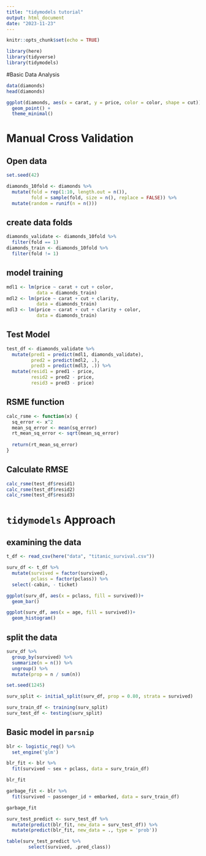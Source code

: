 ```yaml
---
title: "tidymodels tutorial"
output: html_document
date: "2023-11-23"
---
```


```r
knitr::opts_chunk$set(echo = TRUE)

library(here)
library(tidyverse)
library(tidymodels)
```

#Basic Data Analysis

```r
data(diamonds)
head(diamonds)

ggplot(diamonds, aes(x = carat, y = price, color = color, shape = cut)) +
  geom_point() +
  theme_minimal()
```

# Manual Cross Validation

## Open data

```r
set.seed(42)

diamonds_10fold <- diamonds %>% 
  mutate(fold = rep(1:10, length.out = n()),
         fold = sample(fold, size = n(), replace = FALSE)) %>% 
  mutate(random = runif(n = n()))
```

## create data folds

```r
diamonds_validate <- diamonds_10fold %>% 
  filter(fold == 1)
diamonds_train <- diamonds_10fold %>% 
  filter(fold != 1)
```

## model training

```r
mdl1 <- lm(price ~ carat + cut + color,
           data = diamonds_train)
mdl2 <- lm(price ~ carat + cut + clarity, 
           data = diamonds_train)
mdl3 <- lm(price ~ carat + cut + clarity + color,
           data = diamonds_train)
```

## Test Model

```r
test_df <- diamonds_validate %>% 
  mutate(pred1 = predict(mdl1, diamonds_validate),
         pred2 = predict(mdl2, .),
         pred3 = predict(mdl3, .)) %>% 
  mutate(resid1 = pred1 - price,
         resid2 = pred2 - price,
         resid3 = pred3 - price)
```

## RSME function

```r
calc_rsme <- function(x) {
  sq_error <- x^2
  mean_sq_error <- mean(sq_error)
  rt_mean_sq_error <- sqrt(mean_sq_error)
  
  return(rt_mean_sq_error)
}
```

## Calculate RMSE

```r
calc_rsme(test_df$resid1)
calc_rsme(test_df$resid2)
calc_rsme(test_df$resid3)
```

# `tidymodels` Approach

## examining the data

```r
t_df <- read_csv(here("data", "titanic_survival.csv"))

surv_df <- t_df %>% 
  mutate(survived = factor(survived),
         pclass = factor(pclass)) %>% 
  select(-cabin, - ticket)

ggplot(surv_df, aes(x = pclass, fill = survived))+
  geom_bar()

ggplot(surv_df, aes(x = age, fill = survived))+
  geom_histogram()
```

## split the data

```r
surv_df %>% 
  group_by(survived) %>% 
  summarize(n = n()) %>% 
  ungroup() %>% 
  mutate(prop = n / sum(n))

set.seed(1245)

surv_split <- initial_split(surv_df, prop = 0.80, strata = survived)

surv_train_df <- training(surv_split)
surv_test_df <- testing(surv_split)
```

## Basic model in `parsnip` 

```r
blr <- logistic_reg() %>% 
  set_engine('glm')

blr_fit <- blr %>% 
  fit(survived ~ sex + pclass, data = surv_train_df)

blr_fit

garbage_fit <- blr %>% 
  fit(survived ~ passenger_id + embarked, data = surv_train_df)

garbage_fit

```

```r
surv_test_predict <- surv_test_df %>% 
  mutate(predict(blr_fit, new_data = surv_test_df)) %>% 
  mutate(predict(blr_fit, new_data = ., type = 'prob'))

table(surv_test_predict %>% 
        select(survived, .pred_class))
```

